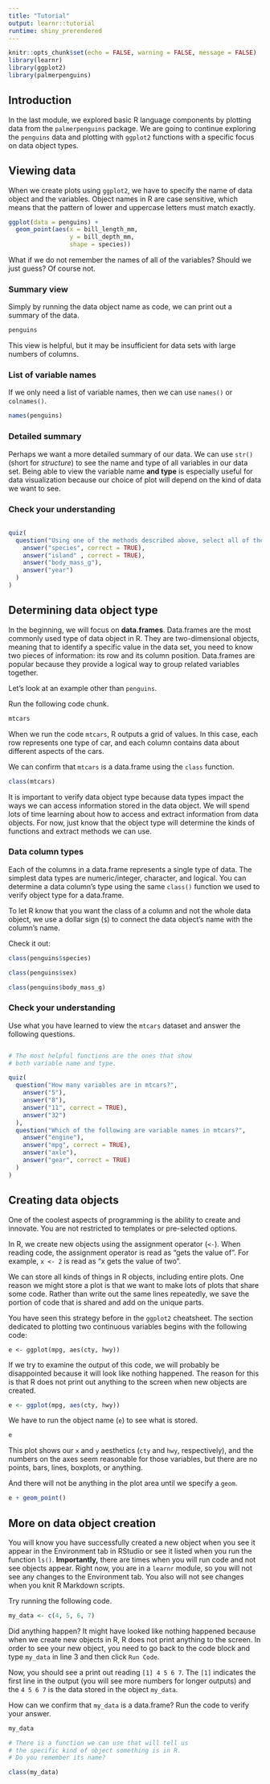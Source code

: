 ```yaml
---
title: "Tutorial"
output: learnr::tutorial
runtime: shiny_prerendered
---
```


```r
knitr::opts_chunk$set(echo = FALSE, warning = FALSE, message = FALSE)
library(learnr)
library(ggplot2)
library(palmerpenguins)

```


## Introduction

In the last module, we explored basic R language components by plotting data from the `palmerpenguins` package. We are going to continue exploring the `penguins` data and plotting with `ggplot2` functions with a specific focus on data object types.


## Viewing data

When we create plots using `ggplot2`, we have to specify the name of data object and the variables. Object names in R are case sensitive, which means that the pattern of lower and uppercase letters must match exactly.  

```r
ggplot(data = penguins) +
  geom_point(aes(x = bill_length_mm, 
                 y = bill_depth_mm,
                 shape = species))
```


What if we do not remember the names of all of the variables? Should we just guess? Of course not. 

### Summary view

Simply by running the data object name as code, we can print out a summary of the data.

```r
penguins
```

This view is helpful, but it may be insufficient for data sets with large numbers of columns. 

### List of variable names

If we only need a list of variable names, then we can use `names()` or `colnames()`.

```r
names(penguins)

```


### Detailed summary

Perhaps we want a more detailed summary of our data. We can use `str()` (short for _structure_) to see the name and type of all variables in our data set. Being able to view the variable name **and type** is especially useful for data visualization because our choice of plot will depend on the kind of data we want to see.

### Check your understanding

```r

```

```r
quiz(
  question("Using one of the methods described above, select all of the variable names below that represent Factor type variables in the penguins dataset.",
    answer("species", correct = TRUE),
    answer("island" , correct = TRUE),
    answer("body_mass_g"),
    answer("year")
  )
)
```


## Determining data object type

In the beginning, we will focus on **data.frames**. Data.frames are the most commonly used type of data object in R. They are two-dimensional objects, meaning that to identify a specific value in the data set, you need to know two pieces of information: its row and its column position. Data.frames are popular because they provide a logical way to group related variables together.

Let's look at an example other than `penguins`. 

Run the following code chunk.
```r
mtcars
```

When we run the code `mtcars`, R outputs a grid of values. In this case, each row represents one type of car, and each column contains data about different aspects of the cars. 

We can confirm that `mtcars` is a data.frame using the `class` function.

```r
class(mtcars)
```

It is important to verify data object type because data types impact the ways we can access information stored in the data object. We will spend lots of time learning about how to access and extract information from data objects. For now, just know that the object type will determine the kinds of functions and extract methods we can use.


### Data column types
Each of the columns in a data.frame represents a single type of data. The simplest data types are numeric/integer, character, and logical. You can determine a data column's type using the same `class()` function we used to verify object type for a data.frame. 

To let R know that you want the class of a column and not the whole data object, we use a dollar sign (`$`) to connect the data object's name with the column's name.

Check it out:
```r
class(penguins$species)

class(penguins$sex)

class(penguins$body_mass_g)
```


### Check your understanding

Use what you have learned to view the `mtcars` dataset and answer the following questions.

```r


```

```r
# The most helpful functions are the ones that show
# both variable name and type.

```



```r
quiz(
  question("How many variables are in mtcars?",
    answer("5"),
    answer("8"),
    answer("11", correct = TRUE),
    answer("32")
  ),
  question("Which of the following are variable names in mtcars?",
    answer("engine"),
    answer("mpg", correct = TRUE),
    answer("axle"),
    answer("gear", correct = TRUE)
  )
)
```




## Creating data objects

One of the coolest aspects of programming is the ability to create and innovate. You are not restricted to templates or pre-selected options. 

In R, we create new objects using the assignment operator (`<-`). When reading code, the assignment operator is read as "gets the value of". For example, `x <- 2` is read as "x gets the value of two".

We can store all kinds of things in R objects, including entire plots. One reason we might store a plot is that we want to make lots of plots that share some code. Rather than write out the same lines repeatedly, we save the portion of code that is shared and add on the unique parts. 

You have seen this strategy before in the `ggplot2` cheatsheet. The section dedicated to plotting two continuous variables begins with the following code:

```
e <- ggplot(mpg, aes(cty, hwy))
```

If we try to examine the output of this code, we will probably be disappointed because it will look like nothing happened. The reason for this is that R does not print out anything to the screen when new objects are created.


```r
e <- ggplot(mpg, aes(cty, hwy))
```


We have to run the object name (`e`) to see what is stored.


```r
e
```

This plot shows our `x` and `y` aesthetics (`cty` and `hwy`, respectively), and the numbers on the axes seem reasonable for those variables, but there are no points, bars, lines, boxplots, or anything.

And there will not be anything in the plot area until we specify a `geom`. 

```r
e + geom_point()
```


## More on data object creation

You will know you have successfully created a new object when you see it appear in the Environment tab in RStudio or see it listed when you run the function `ls()`. **Importantly,** there are times when you will run code and not see objects appear. Right now, you are in a `learnr` module, so you will not see any changes to the Environment tab. You also will not see changes when you knit R Markdown scripts.

Try running the following code. 
```r
my_data <- c(4, 5, 6, 7)
```

Did anything happen? It might have looked like nothing happened because when we create new objects in R, R does not print anything to the screen. In order to see your new object, you need to go back to the code block and type `my_data` in line 3 and then click `Run Code`. 

Now, you should see a print out reading `[1] 4 5 6 7`. The `[1]` indicates the first line in the output (you will see more numbers for longer outputs) and the `4 5 6 7` is the data stored in the object `my_data`. 

How can we confirm that `my_data` is a data.frame? Run the code to verify your answer.

```r
my_data
```

```r
# There is a function we can use that will tell us 
# the specific kind of object something is in R. 
# Do you remember its name?
```

```r
class(my_data)
```